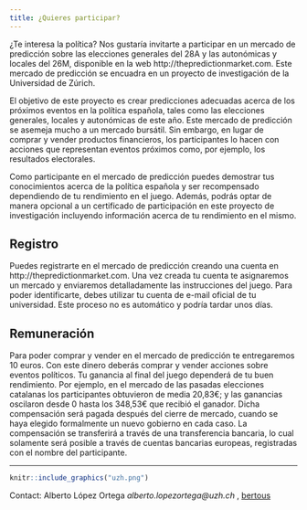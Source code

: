 ```yaml
---
title: ¿Quieres participar?
---
```


¿Te interesa la política? Nos gustaría invitarte a participar en un mercado de predicción sobre las elecciones generales del 28A y las autonómicas y locales del 26M, disponible en la web http://thepredictionmarket.com. Este mercado de predicción se encuadra en un proyecto de investigación de la Universidad de Zúrich.

El objetivo de este proyecto es crear predicciones adecuadas acerca de los próximos eventos en la política española, tales como las elecciones  generales, locales y autonómicas de este año. Este mercado de predicción se asemeja mucho a un mercado bursátil. Sin embargo, en lugar de comprar y vender productos financieros, los participantes lo hacen con acciones que representan eventos próximos como, por ejemplo, los resultados electorales. 

Como participante en el mercado de predicción puedes demostrar tus conocimientos acerca de la política española y ser recompensado dependiendo de tu rendimiento en el juego. Además, podrás optar de manera opcional a un certificado de participación en este proyecto de investigación incluyendo información acerca de tu rendimiento en el mismo.

## Registro

Puedes registrarte en el mercado de predicción creando una cuenta en http://thepredictionmarket.com. Una vez creada tu cuenta te asignaremos un mercado y enviaremos detalladamente las instrucciones del juego. Para poder identificarte, debes utilizar tu cuenta de e-mail oficial de tu universidad. Este proceso no es automático y podría tardar unos días.

## Remuneración

Para poder comprar y vender en el mercado de predicción te entregaremos 10 euros. Con este dinero deberás comprar y vender acciones sobre eventos políticos. Tu ganancia al final del juego dependerá de tu buen rendimiento. Por ejemplo, en el mercado de las pasadas elecciones catalanas los participantes obtuvieron de media 20,83€; y las ganancias oscilaron desde 0 hasta los 348,53€ que recibió el ganador. Dicha compensación será pagada después del cierre de mercado, cuando se haya elegido formalmente un nuevo gobierno en cada caso. La compensación se transferirá a través de una transferencia bancaria, lo cual solamente será posible a través de cuentas bancarias europeas, registradas con el nombre del participante. 

_________________

```r
knitr::include_graphics("uzh.png")
```

Contact: Alberto López Ortega _alberto.lopezortega@uzh.ch_ , [bertous](https://twitter.com/bertous)
